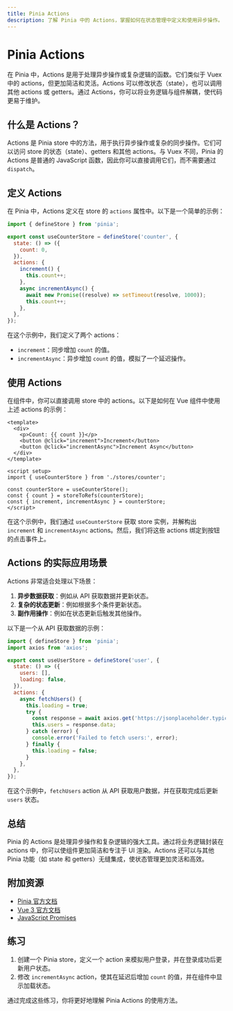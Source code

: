 ```yaml
---
title: Pinia Actions
description: 了解 Pinia 中的 Actions，掌握如何在状态管理中定义和使用异步操作。
---
```


# Pinia Actions

在 Pinia 中，Actions 是用于处理异步操作或复杂逻辑的函数。它们类似于 Vuex 中的 actions，但更加简洁和灵活。Actions 可以修改状态（state），也可以调用其他 actions 或 getters。通过 Actions，你可以将业务逻辑与组件解耦，使代码更易于维护。

## 什么是 Actions？

Actions 是 Pinia store 中的方法，用于执行异步操作或复杂的同步操作。它们可以访问 store 的状态（state）、getters 和其他 actions。与 Vuex 不同，Pinia 的 Actions 是普通的 JavaScript 函数，因此你可以直接调用它们，而不需要通过 `dispatch`。

## 定义 Actions

在 Pinia 中，Actions 定义在 store 的 `actions` 属性中。以下是一个简单的示例：

```javascript
import { defineStore } from 'pinia';

export const useCounterStore = defineStore('counter', {
  state: () => ({
    count: 0,
  }),
  actions: {
    increment() {
      this.count++;
    },
    async incrementAsync() {
      await new Promise((resolve) => setTimeout(resolve, 1000));
      this.count++;
    },
  },
});
```

在这个示例中，我们定义了两个 actions：
- `increment`：同步增加 `count` 的值。
- `incrementAsync`：异步增加 `count` 的值，模拟了一个延迟操作。

## 使用 Actions

在组件中，你可以直接调用 store 中的 actions。以下是如何在 Vue 组件中使用上述 actions 的示例：

```vue
<template>
  <div>
    <p>Count: {{ count }}</p>
    <button @click="increment">Increment</button>
    <button @click="incrementAsync">Increment Async</button>
  </div>
</template>

<script setup>
import { useCounterStore } from './stores/counter';

const counterStore = useCounterStore();
const { count } = storeToRefs(counterStore);
const { increment, incrementAsync } = counterStore;
</script>
```

在这个示例中，我们通过 `useCounterStore` 获取 store 实例，并解构出 `increment` 和 `incrementAsync` actions。然后，我们将这些 actions 绑定到按钮的点击事件上。

## Actions 的实际应用场景

Actions 非常适合处理以下场景：
1. **异步数据获取**：例如从 API 获取数据并更新状态。
2. **复杂的状态更新**：例如根据多个条件更新状态。
3. **副作用操作**：例如在状态更新后触发其他操作。

以下是一个从 API 获取数据的示例：

```javascript
import { defineStore } from 'pinia';
import axios from 'axios';

export const useUserStore = defineStore('user', {
  state: () => ({
    users: [],
    loading: false,
  }),
  actions: {
    async fetchUsers() {
      this.loading = true;
      try {
        const response = await axios.get('https://jsonplaceholder.typicode.com/users');
        this.users = response.data;
      } catch (error) {
        console.error('Failed to fetch users:', error);
      } finally {
        this.loading = false;
      }
    },
  },
});
```

在这个示例中，`fetchUsers` action 从 API 获取用户数据，并在获取完成后更新 `users` 状态。

## 总结

Pinia 的 Actions 是处理异步操作和复杂逻辑的强大工具。通过将业务逻辑封装在 actions 中，你可以使组件更加简洁和专注于 UI 渲染。Actions 还可以与其他 Pinia 功能（如 state 和 getters）无缝集成，使状态管理更加灵活和高效。

## 附加资源

- [Pinia 官方文档](https://pinia.vuejs.org/)
- [Vue 3 官方文档](https://v3.vuejs.org/)
- [JavaScript Promises](https://developer.mozilla.org/en-US/docs/Web/JavaScript/Reference/Global_Objects/Promise)

## 练习

1. 创建一个 Pinia store，定义一个 action 来模拟用户登录，并在登录成功后更新用户状态。
2. 修改 `incrementAsync` action，使其在延迟后增加 `count` 的值，并在组件中显示加载状态。

通过完成这些练习，你将更好地理解 Pinia Actions 的使用方法。